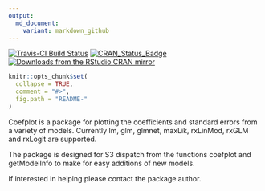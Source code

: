 ```yaml
---
output:
  md_document:
    variant: markdown_github
---
```


[![Travis-CI Build Status](https://travis-ci.org/jaredlander/coefplot.svg?branch=master)](https://travis-ci.org/jaredlander/coefplot)
[![CRAN_Status_Badge](http://www.r-pkg.org/badges/version/coefplot)](http://cran.r-project.org/package=coefplot)
[![Downloads from the RStudio CRAN mirror](http://cranlogs.r-pkg.org/badges/useful)](http://cran.rstudio.com/package=useful)

<!-- README.md is generated from README.Rmd. Please edit that file -->

```r
knitr::opts_chunk$set(
  collapse = TRUE,
  comment = "#>",
  fig.path = "README-"
)
```

Coefplot is a package for plotting the coefficients and standard errors from a variety of models.  Currently lm, glm, glmnet, maxLik, rxLinMod, rxGLM and rxLogit are supported.

The package is designed for S3 dispatch from the functions coefplot and getModelInfo to make for easy additions of new models.

If interested in helping please contact the package author.

